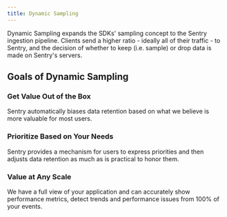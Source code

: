 ```yaml
---
title: Dynamic Sampling
---
```


Dynamic Sampling expands the SDKs' sampling concept to the Sentry ingestion pipeline. Clients send a higher ratio - ideally all of their traffic - to Sentry, and the decision of whether to keep (i.e. sample) or drop data is made on Sentry's servers.

## Goals of Dynamic Sampling

### Get Value Out of the Box

Sentry automatically biases data retention based on what we believe is more valuable for most users.

### Prioritize Based on Your Needs

Sentry provides a mechanism for users to express priorities and then adjusts data retention as much as is practical to honor them.

### Value at Any Scale

We have a full view of your application and can accurately show performance metrics, detect trends and performance issues from 100% of your events.
